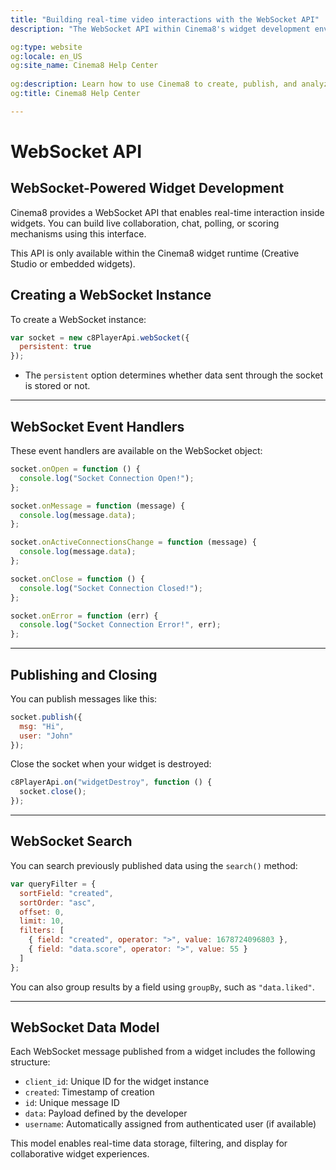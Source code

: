 ---
title: "Building real-time video interactions with the WebSocket API"
description: "The WebSocket API within Cinema8's widget development environment allows you to create real-time communication and collaboration tools for interactive videos."

og:type: website
og:locale: en_US
og:site_name: Cinema8 Help Center
 
og:description: Learn how to use Cinema8 to create, publish, and analyze interactive videos.
og:title: Cinema8 Help Center

---


# WebSocket API

## WebSocket-Powered Widget Development

Cinema8 provides a WebSocket API that enables real-time interaction inside widgets. You can build live collaboration, chat, polling, or scoring mechanisms using this interface.

<Callout type="info">
This API is only available within the Cinema8 widget runtime (Creative Studio or embedded widgets).
</Callout>

## Creating a WebSocket Instance

To create a WebSocket instance:

```js filename="websocket-init.js"
var socket = new c8PlayerApi.webSocket({
  persistent: true
});
```

- The `persistent` option determines whether data sent through the socket is stored or not.

---

## WebSocket Event Handlers

These event handlers are available on the WebSocket object:

```js filename="websocket-events.js"
socket.onOpen = function () {
  console.log("Socket Connection Open!");
};

socket.onMessage = function (message) {
  console.log(message.data);
};

socket.onActiveConnectionsChange = function (message) {
  console.log(message.data);
};

socket.onClose = function () {
  console.log("Socket Connection Closed!");
};

socket.onError = function (err) {
  console.log("Socket Connection Error!", err);
};
```

---

## Publishing and Closing

You can publish messages like this:

```js filename="websocket-publish.js"
socket.publish({
  msg: "Hi",
  user: "John"
});
```

Close the socket when your widget is destroyed:

```js filename="widget-cleanup.js"
c8PlayerApi.on("widgetDestroy", function () {
  socket.close();
});
```

---

## WebSocket Search

You can search previously published data using the `search()` method:

```js filename="websocket-search.js"
var queryFilter = {
  sortField: "created",
  sortOrder: "asc",
  offset: 0,
  limit: 10,
  filters: [
    { field: "created", operator: ">", value: 1678724096803 },
    { field: "data.score", operator: ">", value: 55 }
  ]
};
```

You can also group results by a field using `groupBy`, such as `"data.liked"`.

---

## WebSocket Data Model

Each WebSocket message published from a widget includes the following structure:

- `client_id`: Unique ID for the widget instance  
- `created`: Timestamp of creation  
- `id`: Unique message ID  
- `data`: Payload defined by the developer  
- `username`: Automatically assigned from authenticated user (if available)

<Callout type="default">
This model enables real-time data storage, filtering, and display for collaborative widget experiences.
</Callout>
